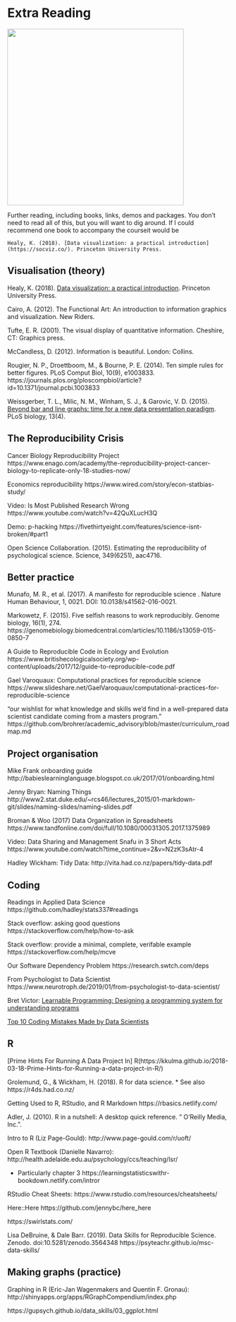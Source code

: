 # Extra Reading 

<img src="images/ds_library.jpeg" style="width: 400px; float: center;">


Further reading, including books, links, demos and packages. You don't need to read all of this, but you will want to dig around. If I could recommend one book to accompany the courseit would be 

```block
Healy, K. (2018). [Data visualization: a practical introduction](https://socviz.co/). Princeton University Press.
```

## Visualisation (theory)

Healy, K. (2018). [Data visualization: a practical introduction](https://socviz.co/). Princeton University Press.

Cairo, A. (2012). The Functional Art: An introduction to information graphics and visualization. New Riders.

Tufte, E. R. (2001). The visual display of quantitative information. Cheshire, CT: Graphics press.

McCandless, D. (2012). Information is beautiful. London: Collins.

Rougier, N. P., Droettboom, M., & Bourne, P. E. (2014). Ten simple rules for better figures. PLoS Comput Biol, 10(9), e1003833. https://journals.plos.org/ploscompbiol/article?id=10.1371/journal.pcbi.1003833

Weissgerber, T. L., Milic, N. M., Winham, S. J., & Garovic, V. D. (2015). [Beyond bar and line graphs: time for a new data presentation paradigm](https://journals.plos.org/plosbiology/article?id=10.1371/journal.pbio.1002128). PLoS biology, 13(4).

## The Reproducibility Crisis

Cancer Biology Reproducibility Project
https://www.enago.com/academy/the-reproducibility-project-cancer-biology-to-replicate-only-18-studies-now/

Economics reproducibility
https://www.wired.com/story/econ-statbias-study/

Video: Is Most Published Research Wrong https://www.youtube.com/watch?v=42QuXLucH3Q

Demo: p-hacking https://fivethirtyeight.com/features/science-isnt-broken/#part1

Open Science Collaboration. (2015). Estimating the reproducibility of psychological science. Science, 349(6251), aac4716.

## Better practice

Munafo, M. R., et al. (2017). A manifesto for reproducible science . Nature Human Behaviour, 1, 0021. DOI: 10.0138/s41562-016-0021.

Markowetz, F. (2015). Five selfish reasons to work reproducibly. Genome biology, 16(1), 274. https://genomebiology.biomedcentral.com/articles/10.1186/s13059-015-0850-7

A Guide to Reproducible Code in Ecology and Evolution https://www.britishecologicalsociety.org/wp-content/uploads/2017/12/guide-to-reproducible-code.pdf

Gael Varoquaux: Computational practices for reproducible science https://www.slideshare.net/GaelVaroquaux/computational-practices-for-reproducible-science

"our wishlist for what knowledge and skills we'd find in a well-prepared data scientist candidate coming from a masters program." https://github.com/brohrer/academic_advisory/blob/master/curriculum_roadmap.md

## Project organisation

Mike Frank onboarding guide http://babieslearninglanguage.blogspot.co.uk/2017/01/onboarding.html

Jenny Bryan: Naming Things http://www2.stat.duke.edu/~rcs46/lectures_2015/01-markdown-git/slides/naming-slides/naming-slides.pdf

Broman & Woo (2017) Data Organization in Spreadsheets https://www.tandfonline.com/doi/full/10.1080/00031305.2017.1375989

Video: Data Sharing and Management Snafu in 3 Short Acts 
https://www.youtube.com/watch?time_continue=2&v=N2zK3sAtr-4

Hadley Wickham: Tidy Data: http://vita.had.co.nz/papers/tidy-data.pdf


## Coding




Readings in Applied Data Science https://github.com/hadley/stats337#readings

Stack overflow: asking good questions https://stackoverflow.com/help/how-to-ask

Stack overflow: provide a minimal, complete, verifable example https://stackoverflow.com/help/mcve

Our Software Dependency Problem https://research.swtch.com/deps

From Psychologist to Data Scientist https://www.neurotroph.de/2019/01/from-psychologist-to-data-scientist/

Bret Victor: [Learnable Programming: Designing a programming system for understanding programs](http://worrydream.com/LearnableProgramming/)

[Top 10 Coding Mistakes Made by Data Scientists](https://www.kdnuggets.com/2019/04/top-10-coding-mistakes-data-scientists.html)

## R

[Prime Hints For Running A Data Project In] R(https://kkulma.github.io/2018-03-18-Prime-Hints-for-Running-a-data-project-in-R/)

Grolemund, G., & Wickham, H. (2018). R for data science.
* See also https://r4ds.had.co.nz/

Getting Used to R, RStudio, and R Markdown https://rbasics.netlify.com/

Adler, J. (2010). R in a nutshell: A desktop quick reference. " O'Reilly Media, Inc.".

Intro to R (Liz Page-Gould): http://www.page-gould.com/r/uoft/

Open R Textbook (Danielle Navarro): http://health.adelaide.edu.au/psychology/ccs/teaching/lsr/

* Particularly chapter 3 https://learningstatisticswithr-bookdown.netlify.com/intror

RStudio Cheat Sheets: https://www.rstudio.com/resources/cheatsheets/

Here::Here https://github.com/jennybc/here_here

https://swirlstats.com/

Lisa DeBruine, & Dale Barr. (2019). Data Skills for Reproducible Science. Zenodo. doi:10.5281/zenodo.3564348 https://psyteachr.github.io/msc-data-skills/

## Making graphs (practice)

Graphing in R (Eric-Jan Wagenmakers and Quentin F. Gronau): http://shinyapps.org/apps/RGraphCompendium/index.php

https://gupsych.github.io/data_skills/03_ggplot.html
